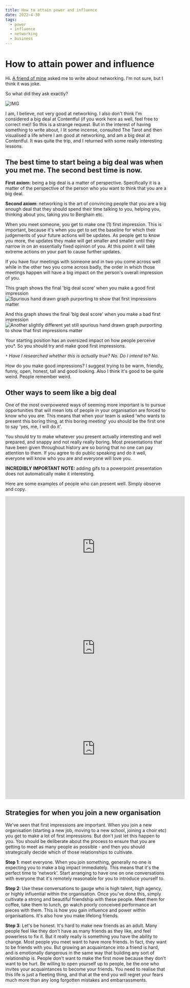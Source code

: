 ```yaml
---
title: How to attain power and influence
date: 2022-4-30
tags:
  - power
  - influence
  - networking
  - business
---
```

# How to attain power and influence

Hi. [A friend of mine](https://thecomputersciencebook.com/) asked me to write about networking. I'm not sure, but I think it was joke.

So what did they ask exactly?

![IMG](/power/text.png)

I am, I believe, not very good at networking. I also don't think I'm considered a big deal at Contentful (if you work here as well, feel free to correct me)! So this is a strange request. But in the interest of having something to write about, I lit some incense, consulted The Tarot and then visualised a life where I am good at networking, and am a big deal at Contentful. It was quite the trip, and I returned with some really interesting lessons. 

## The best time to start being a big deal was when you met me. The second best time is now.
**First axiom**: being a big deal is a matter of perspective. Specifically it is a matter of the perspective of the person who you want to think that you are a big deal.

**Second axiom**: networking is the art of convincing people that you are a big enough deal that they should spend their time talking to you, helping you, thinking about you, taking you to Berghain etc.

When you meet someone, you get to make one (1) first impression. This is important, because it's when you get to set the baseline for which their judgements of your future actions will be updates. As people get to know you more, the updates they make will get smaller and smaller until they narrow in on an essentially fixed opinion of you. At this point it will take extreme actions on your part to cause further updates.

If you have four meetings with someone and in two you come across well while in the other two you come across badly, the order in which those meetings happen will have a big impact on the person's overall impression of you. 

This graph shows the final 'big deal score' when you make a good first impression
![Spurious hand drawn graph purporting to show that first impressions matter](/power/good.png)

And this graph shows the final 'big deal score' when you make a bad first impression
![Another slightly different yet still spurious hand drawn graph purporting to show that first impressions matter](/power/bad.png)

Your starting position has an oversized impact on how people perceive you*. So you should try and make good first impressions.

`*` *Have I researched whether this is actually true? No. Do I intend to? No.* 

How do you make good impressions? I suggest trying to be warm, friendly, funny, open, honest, tall and good looking. Also I think it's good to be quite weird. People remember weird.

## Other ways to seem like a big deal
One of the most overpowered ways of seeming more important is to pursue opportunities that will mean lots of people in your organisation are forced to know who you are. This means that when your team is asked 'who wants to present this boring thing, at this boring meeting' you should be the first one to say 'yes, me, I will do it'. 

You should try to make whatever you present actually interesting and well prepared, and snappy and not really really boring. Most presentations that have been given throughout history are so boring that no one can pay attention to them. If you agree to do public speaking and do it well, everyone will know who you are and everyone will love you.

**INCREDIBLY IMPORTANT NOTE:** adding gifs to a powerpoint presentation does not automatically make it interesting. 

Here are some examples of people who can present well. Simply observe and copy.
<iframe width="560" height="315" src="https://www.youtube.com/embed/0wh9UzLbIMY" title="YouTube video player" frameborder="0" allow="accelerometer; autoplay; clipboard-write; encrypted-media; gyroscope; picture-in-picture" allowfullscreen></iframe>
<iframe width="560" height="315" src="https://www.youtube.com/embed/LKtk3HCgTa8" title="YouTube video player" frameborder="0" allow="accelerometer; autoplay; clipboard-write; encrypted-media; gyroscope; picture-in-picture" allowfullscreen></iframe>
<iframe width="560" height="315" src="https://www.youtube.com/embed/sT_-owjKIbA" title="YouTube video player" frameborder="0" allow="accelerometer; autoplay; clipboard-write; encrypted-media; gyroscope; picture-in-picture" allowfullscreen></iframe>

## Strategies for when you join a new organisation
We've seen that first impressions are important. When you join a new organisation (starting a new job, moving to a new school, joining a choir etc) you get to make a lot of first impressions. But don't just let this happen to you. You should be deliberate about the process to ensure that you are getting to meet as many people as possible - and then you should strategically decide which of those relationships to cultivate.

**Step 1**: meet everyone. When you join something, generally no one is expecting you to make a big impact immediately. This means that it's the perfect time to 'network'. Start arranging to have one on one conversations with everyone that it's remotely reasonable for you to introduce yourself to. 

**Step 2**: Use these conversations to gauge who is high talent, high agency, or highly influential within the organisation. Once you've done this, simply cultivate a strong and beautiful friendship with these people. Meet them for coffee, take them to lunch, go watch poorly conceived performance art pieces with them. This is how you gain influence and power within organisations. It's also how you make lifelong friends.

**Step 3**: Let's be honest. It's hard to make new friends as an adult. Many people feel like they don't have as many friends as they like, and feel powerless to fix it. But it really really is something you have the ability to change. Most people you meet want to have more friends. In fact, they want to be friends with you. But growing an acquaintance into a friend is hard, and is emotionally dangerous in the same way that building any sort of relationship is. People don't want to make the first move because they don't want to be hurt. Be willing to open yourself up to people, be the one who invites your acquaintances to become your friends. You need to realise that this life is just a fleeting thing, and that at the end you will regret your fears much more than any long forgotten mistakes and embarrassments. 



